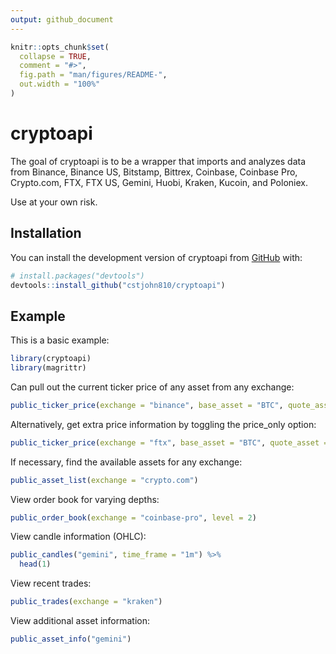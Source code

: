 ```yaml
---
output: github_document
---
```


<!-- README.md is generated from README.Rmd. Please edit that file -->

```r
knitr::opts_chunk$set(
  collapse = TRUE,
  comment = "#>",
  fig.path = "man/figures/README-",
  out.width = "100%"
)
```

# cryptoapi

<!-- badges: start -->
<!-- badges: end -->

The goal of cryptoapi is to be a wrapper that imports and analyzes data from Binance, Binance US, Bitstamp, Bittrex, Coinbase, Coinbase Pro, Crypto.com, FTX, FTX US, Gemini, Huobi, Kraken, Kucoin, and Poloniex. 

Use at your own risk.

## Installation

You can install the development version of cryptoapi from [GitHub](https://github.com/) with:

``` r
# install.packages("devtools")
devtools::install_github("cstjohn810/cryptoapi")
```

## Example

This is a basic example:

```r
library(cryptoapi)
library(magrittr)
```

Can pull out the current ticker price of any asset from any exchange:

```r
public_ticker_price(exchange = "binance", base_asset = "BTC", quote_asset = "USD")
```

Alternatively, get extra price information by toggling the price_only option:

```r
public_ticker_price(exchange = "ftx", base_asset = "BTC", quote_asset = "USD", price_only = FALSE)
```

If necessary, find the available assets for any exchange:

```r
public_asset_list(exchange = "crypto.com")
```

View order book for varying depths:

```r
public_order_book(exchange = "coinbase-pro", level = 2)
```

View candle information (OHLC):

```r
public_candles("gemini", time_frame = "1m") %>% 
  head(1)
```

View recent trades:

```r
public_trades(exchange = "kraken")
```
View additional asset information:

```r
public_asset_info("gemini")
```

